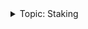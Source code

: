 <div class="stub">
<details><summary>Topic: Staking</summary>

This section is part of a series on the topic of *Staking*.

Docs:
- [Intro to staking on Vega](/concepts/vega-chain/proof-of-stake.md#staking-on-vega)
- [Tutorial: Stake via APIs and smart contracts](/tutorials/staking-tokens.md)

Tools:
- [Associate tokens, nominate validators on token dApp ↗](https://token.fairground.wtf/)

</details>
</div>